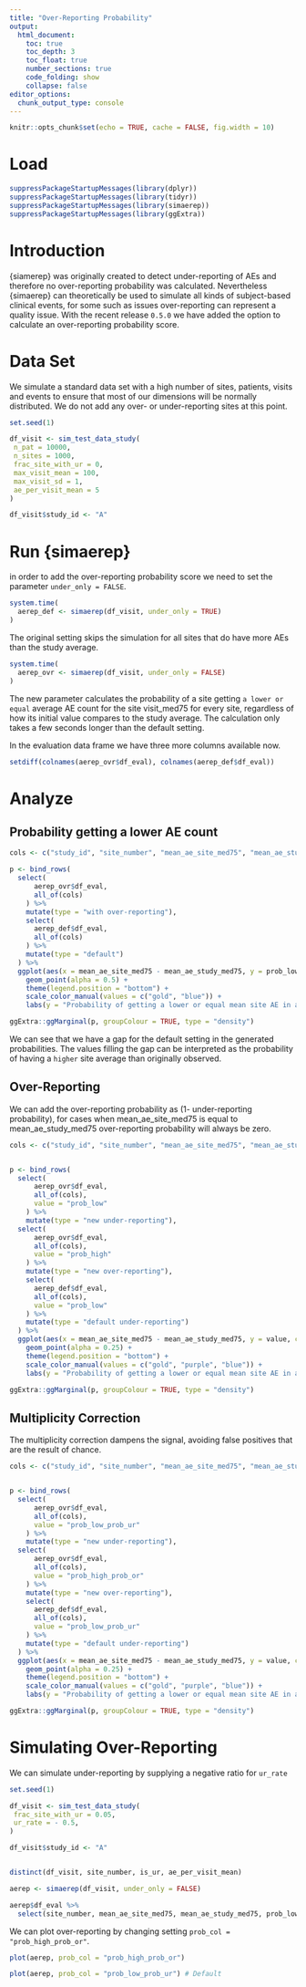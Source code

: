 ```yaml
---
title: "Over-Reporting Probability"
output:
  html_document:
    toc: true
    toc_depth: 3
    toc_float: true
    number_sections: true
    code_folding: show
    collapse: false
editor_options:
  chunk_output_type: console
---
```


```r
knitr::opts_chunk$set(echo = TRUE, cache = FALSE, fig.width = 10)
```

# Load
```r
suppressPackageStartupMessages(library(dplyr))
suppressPackageStartupMessages(library(tidyr))
suppressPackageStartupMessages(library(simaerep))
suppressPackageStartupMessages(library(ggExtra))
```

# Introduction

{siamerep} was originally created to detect under-reporting of AEs and therefore no over-reporting probability was calculated. Nevertheless {simaerep} can theoretically be used to simulate all kinds of subject-based clinical events, for some such as issues over-reporting can represent a quality issue.  With the recent release `0.5.0` we have added the option to calculate an over-reporting probability score.

# Data Set

We simulate a standard data set with a high number of sites, patients, visits and events to ensure that most of our dimensions will be normally distributed. We do not add any over- or under-reporting sites at this point.

```r

set.seed(1)

df_visit <- sim_test_data_study(
 n_pat = 10000,
 n_sites = 1000,
 frac_site_with_ur = 0,
 max_visit_mean = 100,
 max_visit_sd = 1,
 ae_per_visit_mean = 5
)

df_visit$study_id <- "A"
```

# Run {simaerep}

in order to add the over-reporting probability score we need to set the parameter `under_only = FALSE`.

```r
system.time(
  aerep_def <- simaerep(df_visit, under_only = TRUE)
)
```

The original setting skips the simulation for all sites that do have more AEs than the study average.

```r
system.time(
  aerep_ovr <- simaerep(df_visit, under_only = FALSE)
)
```

The new parameter calculates the probability of a site getting `a lower or equal` average AE count for the site visit_med75 for every site, regardless of how its initial value compares to the study average. The calculation only takes a few seconds longer than the default setting.

In the evaluation data frame we have three more columns available now.

```r
setdiff(colnames(aerep_ovr$df_eval), colnames(aerep_def$df_eval))
```

# Analyze

## Probability getting a lower AE count


```r

cols <- c("study_id", "site_number", "mean_ae_site_med75", "mean_ae_study_med75", "prob_low")

p <- bind_rows(
  select(
      aerep_ovr$df_eval,
      all_of(cols)
    ) %>%
    mutate(type = "with over-reporting"),
    select(
      aerep_def$df_eval,
      all_of(cols)
    ) %>%
    mutate(type = "default")
  ) %>%
  ggplot(aes(x = mean_ae_site_med75 - mean_ae_study_med75, y = prob_low, color = type)) +
    geom_point(alpha = 0.5) +
    theme(legend.position = "bottom") +
    scale_color_manual(values = c("gold", "blue")) +
    labs(y = "Probability of getting a lower or equal mean site AE in a 1000x simulation")

ggExtra::ggMarginal(p, groupColour = TRUE, type = "density")
```


We can see that we have a gap for the default setting in the generated probabilities. The values filling the gap can be interpreted as the probability of having a `higher` site average than originally observed.


## Over-Reporting

We can add the over-reporting probability as (1- under-reporting probability), for cases when mean_ae_site_med75 is equal to mean_ae_study_med75 over-reporting probability will always be zero.

```r

cols <- c("study_id", "site_number", "mean_ae_site_med75", "mean_ae_study_med75")


p <- bind_rows(
  select(
      aerep_ovr$df_eval,
      all_of(cols),
      value = "prob_low"
    ) %>%
    mutate(type = "new under-reporting"),
  select(
      aerep_ovr$df_eval,
      all_of(cols),
      value = "prob_high"
    ) %>%
    mutate(type = "new over-reporting"),
    select(
      aerep_def$df_eval,
      all_of(cols),
      value = "prob_low"
    ) %>%
    mutate(type = "default under-reporting")
  ) %>%
  ggplot(aes(x = mean_ae_site_med75 - mean_ae_study_med75, y = value, color = type)) +
    geom_point(alpha = 0.25) +
    theme(legend.position = "bottom") +
    scale_color_manual(values = c("gold", "purple", "blue")) +
    labs(y = "Probability of getting a lower or equal mean site AE in a 1000x simulation")

ggExtra::ggMarginal(p, groupColour = TRUE, type = "density")
```

## Multiplicity Correction

The multiplicity correction dampens the signal, avoiding false positives that are the result of chance.

```r

cols <- c("study_id", "site_number", "mean_ae_site_med75", "mean_ae_study_med75")


p <- bind_rows(
  select(
      aerep_ovr$df_eval,
      all_of(cols),
      value = "prob_low_prob_ur"
    ) %>%
    mutate(type = "new under-reporting"),
  select(
      aerep_ovr$df_eval,
      all_of(cols),
      value = "prob_high_prob_or"
    ) %>%
    mutate(type = "new over-reporting"),
    select(
      aerep_def$df_eval,
      all_of(cols),
      value = "prob_low_prob_ur"
    ) %>%
    mutate(type = "default under-reporting")
  ) %>%
  ggplot(aes(x = mean_ae_site_med75 - mean_ae_study_med75, y = value, color = type)) +
    geom_point(alpha = 0.25) +
    theme(legend.position = "bottom") +
    scale_color_manual(values = c("gold", "purple", "blue")) +
    labs(y = "Probability of getting a lower or equal mean site AE in a 1000x simulation")

ggExtra::ggMarginal(p, groupColour = TRUE, type = "density")
```

# Simulating Over-Reporting

We can simulate under-reporting by supplying a negative ratio for `ur_rate`

```r

set.seed(1)

df_visit <- sim_test_data_study(
 frac_site_with_ur = 0.05,
 ur_rate = - 0.5,
)

df_visit$study_id <- "A"


distinct(df_visit, site_number, is_ur, ae_per_visit_mean)
```


```r
aerep <- simaerep(df_visit, under_only = FALSE)
```

```r
aerep$df_eval %>%
  select(site_number, mean_ae_site_med75, mean_ae_study_med75, prob_low_prob_ur, prob_high_prob_or)
```

We can plot over-reporting by changing setting `prob_col = "prob_high_prob_or"`.

```r
plot(aerep, prob_col = "prob_high_prob_or")

plot(aerep, prob_col = "prob_low_prob_ur") # Default
```

